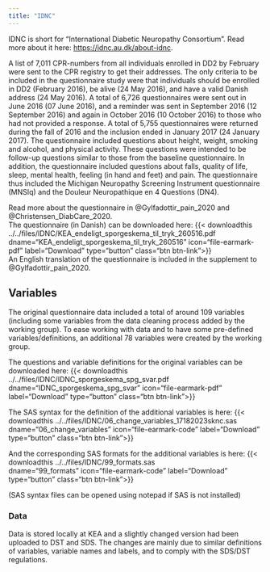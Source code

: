 ```yaml
---
title: "IDNC"
---
```


IDNC is short for "International Diabetic Neuropathy Consortium". Read more about it here: <https://idnc.au.dk/about-idnc>.

A list of 7,011 CPR-numbers from all individuals enrolled in DD2 by February were sent to the CPR registry to get their addresses. The only criteria to be included in the questionnaire study were that individuals should be enrolled in DD2 (February 2016), be alive (24 May 2016), and have a valid Danish address (24 May 2016). A total of 6,726 questionnaires were sent out in June 2016 (07 June 2016), and a reminder was sent in September 2016 (12 September 2016) and again in October 2016 (10 October 2016) to those who had not provided a response. A total of 5,755 questionnaires were returned during the fall of 2016 and the inclusion ended in January 2017 (24 January 2017). The questionnaire included questions about height, weight, smoking and alcohol, and physical activity. These questions were intended to be follow-up questions similar to those from the baseline questionnaire. In addition, the questionnaire included questions about falls, quality of life, sleep, mental health, feeling (in hand and feet) and pain. The questionnaire thus included the Michigan Neuropathy Screening Instrument questionnaire (MNSIq) and the Douleur Neuropathique en 4 Questions (DN4).

Read more about the questionnaire in @Gylfadottir_pain_2020 and @Christensen_DiabCare_2020.\
The questionnaire (in Danish) can be downloaded here: {{\< downloadthis ../../files/IDNC/KEA_endeligt_sporgeskema_til_tryk_260516.pdf\
dname="KEA_endeligt_sporgeskema_til_tryk_260516" icon="file-earmark-pdf" label="Download" type="button" class="btn btn-link"\>}}\
An English translation of the questionnaire is included in the supplement to @Gylfadottir_pain_2020.

## Variables
The original questionnaire data included a total of around 109 variables (including some variables from the data cleaning process added by the working group). To ease working with data and to have some pre-defined variables/definitions, an additional 78 variables were created by the working group.

The questions and variable definitions for the original variables can be downloaded here:
{{\< downloadthis ../../files/IDNC/IDNC_sporgeskema_spg_svar.pdf\
dname="IDNC_sporgeskema_spg_svar" icon="file-earmark-pdf" label="Download" type="button" class="btn btn-link"\>}}\

The SAS syntax for the definition of the additional variables is here: 
{{\< downloadthis ../../files/IDNC/06_change_variables_17182023sknc.sas\
dname="06_change_variables" icon="file-earmark-code" label="Download" type="button" class="btn btn-link"\>}}\

And the corresponding SAS formats for the additional variables is here: 
{{\< downloadthis ../../files/IDNC/99_formats.sas\
dname="99_formats" icon="file-earmark-code" label="Download" type="button" class="btn btn-link"\>}}\

(SAS syntax files can be opened using notepad if SAS is not installed)


### Data 
Data is stored locally at KEA and a slightly changed version had been uploaded to DST and SDS. The changes are mainly due to similar definitions of variables, variable names and labels, and to comply with the SDS/DST regulations. 


